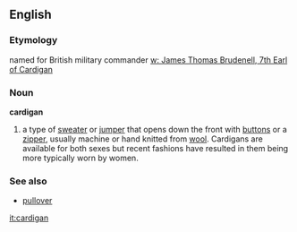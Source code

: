 ==English==
===Etymology===
named for British military commander [[w: James Thomas Brudenell, 7th Earl of Cardigan]]

===Noun===
'''cardigan'''
# a type of [[sweater]] or [[jumper]] that opens down the front with [[button]]s or a [[zipper]], usually machine or hand knitted from [[wool]]. Cardigans are available for both sexes but recent fashions have resulted in them being more typically worn by women.

===See also===
*[[pullover]]

{{wikipedia}}

[[it:cardigan]]
